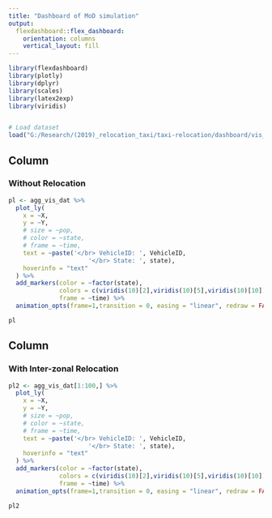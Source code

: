 ```yaml
---
title: "Dashboard of MoD simulation"
output: 
  flexdashboard::flex_dashboard:
    orientation: columns
    vertical_layout: fill
---
```


<style type="text/css">

.chart-title {  /* chart_title  */
   font-size: 20px;
   font-family: Arial;

</style>


```r
library(flexdashboard)
library(plotly)
library(dplyr)
library(scales)
library(latex2exp)
library(viridis)


# Load dataset
load("G:/Research/(2019)_relocation_taxi/taxi-relocation/dashboard/vis_dat.RData")
```





Column {data-width=250}
-----------------------------------------------------------------------

### Without Relocation

```r
pl <- agg_vis_dat %>%
  plot_ly(
    x = ~X, 
    y = ~Y, 
    # size = ~pop, 
    # color = ~state, 
    # frame = ~time, 
    text = ~paste('</br> VehicleID: ', VehicleID,
                      '</br> State: ', state), 
    hoverinfo = "text"
  ) %>%
  add_markers(color = ~factor(state),
              colors = c(viridis(10)[2],viridis(10)[5],viridis(10)[10]),
              frame = ~time) %>%
  animation_opts(frame=1,transition = 0, easing = "linear", redraw = FALSE)

pl
```

Column {data-width=250}
-----------------------------------------------------------------------

### With Inter-zonal Relocation

```r
pl2 <- agg_vis_dat[1:100,] %>%
  plot_ly(
    x = ~X, 
    y = ~Y, 
    # size = ~pop, 
    # color = ~state, 
    # frame = ~time, 
    text = ~paste('</br> VehicleID: ', VehicleID,
                      '</br> State: ', state), 
    hoverinfo = "text"
  ) %>%
  add_markers(color = ~factor(state),
              colors = c(viridis(10)[2],viridis(10)[5],viridis(10)[10]),
              frame = ~time) %>%
  animation_opts(frame=1,transition = 0, easing = "linear", redraw = FALSE)

pl2
```